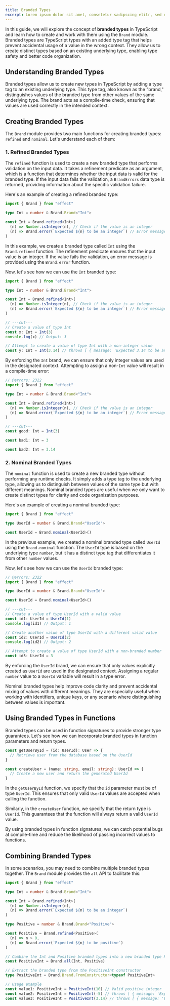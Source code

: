 ```yaml
---
title: Branded Types
excerpt: Lorem ipsum dolor sit amet, consetetur sadipscing elitr, sed diam nonumy eirmod tempor invidunt ut labore.
---
```


In this guide, we will explore the concept of **branded types** in TypeScript and learn how to create and work with them using the `Brand` module. Branded types are TypeScript types with an added type tag that helps prevent accidental usage of a value in the wrong context. They allow us to create distinct types based on an existing underlying type, enabling type safety and better code organization.

## Understanding Branded Types

Branded types allow us to create new types in TypeScript by adding a type tag to an existing underlying type. This type tag, also known as the "brand," distinguishes values of the branded type from other values of the same underlying type. The brand acts as a compile-time check, ensuring that values are used correctly in the intended context.

## Creating Branded Types

The `Brand` module provides two main functions for creating branded types: `refined` and `nominal`. Let's understand each of them:

### 1. Refined Branded Types

The `refined` function is used to create a new branded type that performs validation on the input data. It takes a refinement predicate as an argument, which is a function that determines whether the input data is valid for the branded type. If the input data fails the validation, a `BrandErrors` data type is returned, providing information about the specific validation failure.

Here's an example of creating a refined branded type:

```ts twoslash
import { Brand } from "effect"

type Int = number & Brand.Brand<"Int">

const Int = Brand.refined<Int>(
  (n) => Number.isInteger(n), // Check if the value is an integer
  (n) => Brand.error(`Expected ${n} to be an integer`) // Error message if the value is not an integer
)
```

In this example, we create a branded type called `Int` using the `Brand.refined` function. The refinement predicate ensures that the input value is an integer. If the value fails the validation, an error message is provided using the `Brand.error` function.

Now, let's see how we can use the `Int` branded type:

```ts twoslash
import { Brand } from "effect"

type Int = number & Brand.Brand<"Int">

const Int = Brand.refined<Int>(
  (n) => Number.isInteger(n), // Check if the value is an integer
  (n) => Brand.error(`Expected ${n} to be an integer`) // Error message if the value is not an integer
)

// ---cut---
// Create a value of type Int
const x: Int = Int(3)
console.log(x) // Output: 3

// Attempt to create a value of type Int with a non-integer value
const y: Int = Int(3.14) // throws [ { message: 'Expected 3.14 to be an integer' } ]
```

By enforcing the `Int` brand, we can ensure that only integer values are used in the designated context.
Attempting to assign a non-`Int` value will result in a compile-time error:

```ts twoslash
// @errors: 2322
import { Brand } from "effect"

type Int = number & Brand.Brand<"Int">

const Int = Brand.refined<Int>(
  (n) => Number.isInteger(n), // Check if the value is an integer
  (n) => Brand.error(`Expected ${n} to be an integer`) // Error message if the value is not an integer
)

// ---cut---
const good: Int = Int(3)

const bad1: Int = 3

const bad2: Int = 3.14
```

### 2. Nominal Branded Types

The `nominal` function is used to create a new branded type without performing any runtime checks. It simply adds a type tag to the underlying type, allowing us to distinguish between values of the same type but with different meanings. Nominal branded types are useful when we only want to create distinct types for clarity and code organization purposes.

Here's an example of creating a nominal branded type:

```ts twoslash
import { Brand } from "effect"

type UserId = number & Brand.Brand<"UserId">

const UserId = Brand.nominal<UserId>()
```

In the previous example, we created a nominal branded type called `UserId` using the `Brand.nominal` function. The `UserId` type is based on the underlying type `number`, but it has a distinct type tag that differentiates it from other `number` values.

Now, let's see how we can use the `UserId` branded type:

```ts twoslash
// @errors: 2322
import { Brand } from "effect"

type UserId = number & Brand.Brand<"UserId">

const UserId = Brand.nominal<UserId>()

// ---cut---
// Create a value of type UserId with a valid value
const id1: UserId = UserId(1)
console.log(id1) // Output: 1

// Create another value of type UserId with a different valid value
const id2: UserId = UserId(2)
console.log(id2) // Output: 2

// Attempt to create a value of type UserId with a non-branded number
const id3: UserId = 3
```

By enforcing the `UserId` brand, we can ensure that only values explicitly created as `UserId` are used in the designated context. Assigning a regular `number` value to a `UserId` variable will result in a type error.

Nominal branded types help improve code clarity and prevent accidental mixing of values with different meanings. They are especially useful when working with identifiers, unique keys, or any scenario where distinguishing between values is important.

## Using Branded Types in Functions

Branded types can be used in function signatures to provide stronger type guarantees. Let's see how we can incorporate branded types in function parameters and return types.

```ts
const getUserById = (id: UserId): User => {
  // Retrieve user from the database based on the UserId
}

const createUser = (name: string, email: string): UserId => {
  // Create a new user and return the generated UserId
}
```

In the `getUserById` function, we specify that the `id` parameter must be of type `UserId`. This ensures that only valid `UserId` values are accepted when calling the function.

Similarly, in the `createUser` function, we specify that the return type is `UserId`. This guarantees that the function will always return a valid `UserId` value.

By using branded types in function signatures, we can catch potential bugs at compile-time and reduce the likelihood of passing incorrect values to functions.

## Combining Branded Types

In some scenarios, you may need to combine multiple branded types together. The `Brand` module provides the `all` API to facilitate this:

```ts twoslash
import { Brand } from "effect"

type Int = number & Brand.Brand<"Int">

const Int = Brand.refined<Int>(
  (n) => Number.isInteger(n),
  (n) => Brand.error(`Expected ${n} to be an integer`)
)

type Positive = number & Brand.Brand<"Positive">

const Positive = Brand.refined<Positive>(
  (n) => n > 0,
  (n) => Brand.error(`Expected ${n} to be positive`)
)

// Combine the Int and Positive branded types into a new branded type PositiveInt
const PositiveInt = Brand.all(Int, Positive)

// Extract the branded type from the PositiveInt constructor
type PositiveInt = Brand.Brand.FromConstructor<typeof PositiveInt>

// Usage example
const value1: PositiveInt = PositiveInt(10) // Valid positive integer
const value2: PositiveInt = PositiveInt(-5) // throws [ { message: 'Expected -5 to be positive' } ]
const value3: PositiveInt = PositiveInt(3.14) // throws [ { message: 'Expected 3.14 to be an integer' } ]
```

